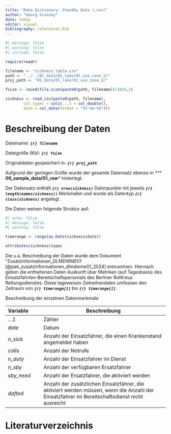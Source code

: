 ```yaml
---
title: "Data Dictionary: Standby Data (.csv)"
author: "Georg Grunsky"
date: today
editor: visual
bibliography: references.bib
---
```


```r
#| message: false
#| warning: false
#| include: false

require(readr)

filename <- "sickness_table.csv"
path <- "../../01_data/01_lake/01_use_case_2/"
proj_path <- "01_data/01_lake/01_use_case_2/"

fsize <- round(file.size(paste0(path, filename))/1024,2)

sickness <- read_csv(paste0(path, filename), 
        col_types = cols(...1 = col_double(), 
        date = col_date(format = "%Y-%m-%d")))
```

# Beschreibung der Daten

Dateiname: ***`{r} filename`***

Dateigröße (Kb): ***`{r} fsize`***

Originaldaten gespeichert in: ***`{r} proj_path`***

Aufgrund der geringen Größe wurde der gesamte Datensatz ebenso in *\*\*\* ***00_sample_data/01_raw*** hinterlegt.

Der Datensatz enthält ***`{r} nrow(sickness)`*** Datenpunkte mit jeweils ***`{r} length(names(sickness))`*** Merkmalen und wurde als Datentyp ***`{r} class(sickness)`*** angelegt.

Die Daten weisen folgende Struktur auf:

```r
#| echo: false
#| message: false
#| warning: false

timerange <- range(as.Date(sickness$date))

attributes(sickness)$spec
```

Die u.a. Beschreibung der Daten wurde dem Dokument "Zusatzinformationen_DLMDWME01 [@pak_zusatzinformationen_dlmdwme01_2024] entnommen. Hiernach geben die enthaltenen Daten Auskunft über Metriken (auf Tagesbasis) des Einsatzfahrten-Bereitschaftspersonals des Berliner RotKreuz Rettungsdienstes. Diese tageweisen Zeitreihendaten umfassen den Zeitraum von ***`{r} timerange[1]`*** bis ***`{r} timerange[2]`***.

Beschreibung der einzelnen Datenmerkmale

| Variable | Beschreibung |
|:---------------|--------------------------------------------------------|
| *...1* | Zähler |
| *date* | Datum |
| *n_sick* | Anzahl der Einsatzfahrer, die einen Krankenstand angemeldet haben |
| *calls* | Anzahl der Notrufe |
| *n_duty* | Anzahl der Einsatzfahrer im Dienst |
| *n_sby* | Anzahl der verfügbaren Ersatzfahrer |
| *sby_need* | Anzahl der Ersatzfahrer, die aktiviert werden |
| *dafted* | Anzahl der zusätzlichen Einsatzfahrer, die aktiviert werden müssen, wenn die Anzahl der Einsatzfahrer im Bereitschaftsdienst nicht ausreicht |

# Literaturverzeichnis